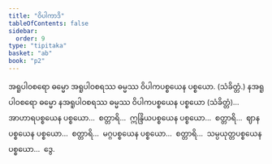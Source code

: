 ```yaml
---
title: "ဝိပါကာဒိ"
tableOfContents: false
sidebar:
  order: 9
type: "tipitaka"
basket: "ab"
book: "p2"
---
```



<DynamicBreadcrumb />

<Division number="289" book="p2" e="ch" v="38" p="480">

<Paragraph number="4695" book="p2">
အရူပါဝစရော ဓမ္မော အရူပါဝစရဿ ဓမ္မဿ ဝိပါကပစ္စယေန ပစ္စယော. (သံခိတ္တံ.)
</Paragraph>

<Paragraph number="4696" book="p2">
နအရူပါဝစရော ဓမ္မော နအရူပါဝစရဿ ဓမ္မဿ ဝိပါကပစ္စယေန ပစ္စယော (သံခိတ္တံ)…  အာဟာရပစ္စယေန ပစ္စယော…  စတ္တာရိ…  ဣန္ဒြိယပစ္စယေန ပစ္စယော…  စတ္တာရိ…  ဈာနပစ္စယေန ပစ္စယော…  စတ္တာရိ…  မဂ္ဂပစ္စယေန ပစ္စယော…  စတ္တာရိ…  သမ္ပယုတ္တပစ္စယေန ပစ္စယော…  ဒွေ.
</Paragraph>
</Division>